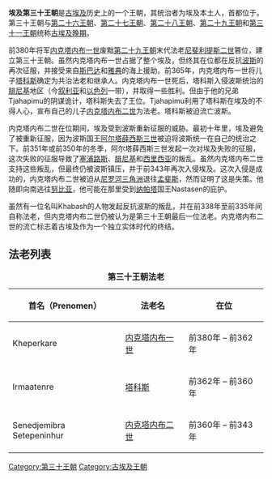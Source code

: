 {{multiple issues|
{{expand|time=2016-12-04T10:09:46+00:00}}
{{refimprove|time=2016-12-04T10:09:46+00:00}}
{{unreferenced|time=2016-12-04T10:09:46+00:00}}
}}
{{古埃及历史}}
'''埃及第三十王朝'''是[[古埃及|古埃及]]历史上的一个王朝，其统治者为埃及本土人，首都位于{{link-en|塞本尼托斯|Sebennytos}}。第三十王朝与[[第二十六王朝|第二十六王朝]]、[[第二十七王朝|第二十七王朝]]、[[第二十八王朝|第二十八王朝]]、[[第二十九王朝|第二十九王朝]]和[[第三十一王朝|第三十一王朝]]统称[[古埃及晚期|古埃及晚期]]。

前380年将军[[内克塔内布一世|内克塔内布一世]]废黜[[第二十九王朝|第二十九王朝]]末代法老[[尼斐利提斯二世|尼斐利提斯二世]]篡位，建立第三十王朝。虽然内克塔内布一世占据了整个埃及，但终其在位都在反抗[[波斯|波斯]]的再次征服，并接受来自[[斯巴达|斯巴达]]和[[雅典|雅典]]的海上援助。前365年，内克塔内布一世将儿子[[塔科斯|塔科斯]]确定为共治法老和继承人。内克塔内布一世死后，塔科斯入侵波斯统治的[[腓尼基|腓尼基]]地区（今[[叙利亚|叙利亚]]和[[以色列|以色列]]一带），并取得一些胜利。但由于他的兄弟Tjahapimu的阴谋诡计，塔科斯失去了王位。Tjahapimu利用了塔科斯在埃及的不得人心，宣布自己的儿子[[内克塔内布二世|内克塔内布二世]]为法老。塔科斯被迫流亡波斯。

内克塔内布二世在位期间，埃及受到波斯重新征服的威胁。最初十年里，埃及避免了被重新征服，因为波斯国王[[阿尔塔薛西斯三世|阿尔塔薛西斯三世]]被迫将波斯统一在自己的统治之下。前351年或前350年的冬季，阿尔塔薛西斯三世发起一次对埃及失败的征服，这次失败的征服导致了[[塞浦路斯|塞浦路斯]]、[[腓尼基|腓尼基]]和[[西里西亚|西里西亚]]的叛乱。虽然内克塔内布二世支持这些叛乱，但最终仍被波斯镇压，并于前343年再次入侵埃及。这次入侵是成功的，内克塔内布二世被迫从[[尼罗河三角洲|尼罗河三角洲]]退往[[孟斐斯_(埃及)|孟斐斯]]，然而证明了这是失策。他随即向南逃往[[努比亚|努比亚]]，他可能在那里受到[[纳帕塔|纳帕塔]]国王Nastasen的庇护。

虽然有一位名叫Khabash的人物发起反抗波斯的叛乱，并在前338年至前335年间自称法老，但内克塔内布二世仍被认为是第三十王朝最后一位法老。内克塔内布二世的流亡标志着古埃及作为一个独立实体时代的终结。

==法老列表==
{|class="wikitable" width="50%"
|+ '''第三十王朝法老'''
!首名（Prenomen）
!法老名
!在位 
|-
|Kheperkare
|[[内克塔内布一世|内克塔内布一世]]
|前380年 – 前362年
|-
|Irmaatenre
|[[塔科斯|塔科斯]]
|前362年 – 前360年
|-
|Senedjemibra Setepeninhur
|[[内克塔内布二世|内克塔内布二世]]
|前360年 – 前343年
|}

[[Category:第三十王朝|Category:第三十王朝]]
[[Category:古埃及王朝|Category:古埃及王朝]]